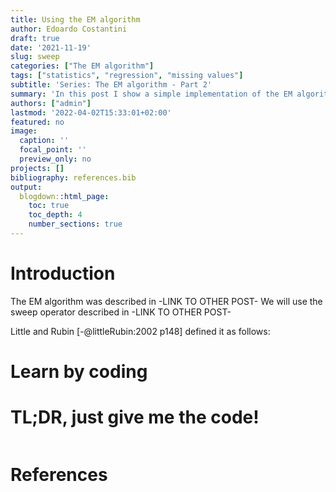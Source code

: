 ```yaml
---
title: Using the EM algorithm
author: Edoardo Costantini
draft: true
date: '2021-11-19'
slug: sweep
categories: ["The EM algorithm"]
tags: ["statistics", "regression", "missing values"]
subtitle: 'Series: The EM algorithm - Part 2'
summary: 'In this post I show a simple implementation of the EM algorithm to estimate the means and covariance matrix of a data set with a general missing data pattern.'
authors: ["admin"]
lastmod: '2022-04-02T15:33:01+02:00'
featured: no
image:
  caption: ''
  focal_point: ''
  preview_only: no
projects: []
bibliography: references.bib
output:
  blogdown::html_page:
    toc: true
    toc_depth: 4
    number_sections: true
---
```


# Introduction

The EM algorithm was described in -LINK TO OTHER POST-
We will use the sweep operator described in -LINK TO OTHER POST-

Little and Rubin [-@littleRubin:2002 p148] defined it as follows:

# Learn by coding

# TL;DR, just give me the code!
```r
```

# References